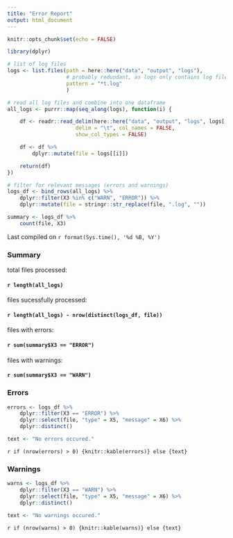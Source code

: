 ```yaml
---
title: "Error Report"
output: html_document
---
```


```r
knitr::opts_chunk$set(echo = FALSE)

library(dplyr)
```


```r

# list of log files
logs <- list.files(path = here::here("data", "output", "logs"),
                   # probably redundant, as logs only contains log files?
                   pattern = "*t.log"
                   )

# read all log files and combine into one dataframe
all_logs <- purrr::map(seq_along(logs), function(i) {

    df <- readr::read_delim(here::here("data", "output", "logs", logs[[i]]),
                      delim = "\t", col_names = FALSE,
                      show_col_types = FALSE)

    df <- df %>%
        dplyr::mutate(file = logs[[i]])

    return(df)
})

# filter for relevant messages (errors and warnings)
logs_df <- bind_rows(all_logs) %>%
    dplyr::filter(X3 %in% c("WARN", "ERROR")) %>% 
    dplyr::mutate(file = stringr::str_replace(file, ".log", ""))

summary <- logs_df %>% 
    count(file, X3)

```

Last compiled on `r format(Sys.time(), '%d %B, %Y')`

### Summary

total files processed:

#### `r length(all_logs)`

files sucessfully processed:

#### `r length(all_logs) - nrow(distinct(logs_df, file))`

files with errors:

#### `r sum(summary$X3 == "ERROR")`

files with warnings:

#### `r sum(summary$X3 == "WARN")`



### Errors

```r

errors <- logs_df %>% 
    dplyr::filter(X3 == "ERROR") %>% 
    dplyr::select(file, "type" = X5, "message" = X6) %>% 
    dplyr::distinct()

text <- "No errors occured."

```


`r if (nrow(errors) > 0) {knitr::kable(errors)} else {text}`

### Warnings


```r

warns <- logs_df %>% 
    dplyr::filter(X3 == "WARN") %>% 
    dplyr::select(file, "type" = X5, "message" = X6) %>% 
    dplyr::distinct()

text <- "No warnings occured."

```


`r if (nrow(warns) > 0) {knitr::kable(warns)} else {text}`

